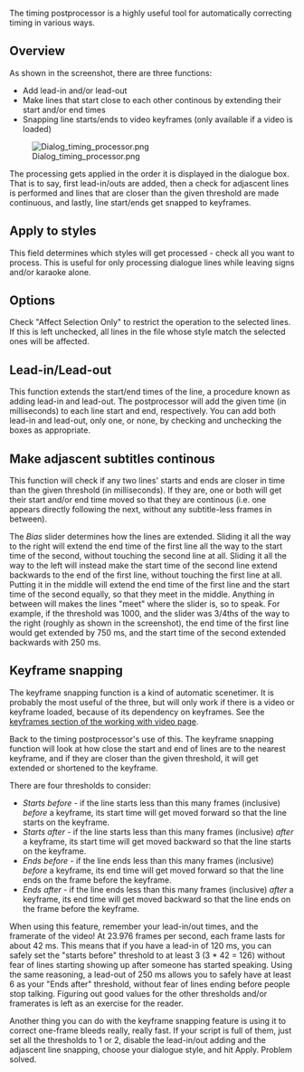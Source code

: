 The timing postprocessor is a highly useful tool for automatically correcting timing in various ways.

== Overview ==

As shown in the screenshot, there are three functions:

* Add lead-in and/or lead-out 
* Make lines that start close to each other continous by extending their start and/or end times 
* Snapping line starts/ends to video keyframes (only available if a video is loaded) 

[[Image:Dialog timing processor.png]]

The processing gets applied in the order it is displayed in the dialogue box. That is to say, first lead-in/outs are added, then a check for adjascent lines is performed and lines that are closer than the given threshold are made continuous, and lastly, line start/ends get snapped to keyframes.

== Apply to styles ==

This field determines which styles will get processed - check all you want to process. This is useful for only processing dialogue lines while leaving signs and/or karaoke alone.

== Options ==

Check "Affect Selection Only" to restrict the operation to the selected lines. If this is left unchecked, all lines in the file whose style match the selected ones will be affected.

== Lead-in/Lead-out ==
This function extends the start/end times of the line, a procedure known as adding lead-in and lead-out. The postprocessor will add the given time (in milliseconds) to each line start and end, respectively. You can add both lead-in and lead-out, only one, or none, by checking and unchecking the boxes as appropriate.

== Make adjascent subtitles continous ==

This function will check if any two lines' starts and ends are closer in time than the given threshold (in milliseconds). If they are, one or both will get their start and/or end time moved so that they are continous (i.e. one appears directly following the next, without any subtitle-less frames in between).

The ''Bias'' slider determines how the lines are extended. Sliding it all the way to the right will extend the end time of the first line all the way to the start time of the second, without touching the second line at all. Sliding it all the way to the left will instead make the start time of the second line extend backwards to the end of the first line, without touching the first line at all. Putting it in the middle will extend the end time of the first line and the start time of the second equally, so that they meet in the middle. Anything in between will makes the lines "meet" where the slider is, so to speak. For example, if the threshold was 1000, and the slider was 3/4ths of the way to the right (roughly as shown in the screenshot), the end time of the first line would get extended by 750 ms, and the start time of the second extended backwards with 250 ms.

== Keyframe snapping ==

The keyframe snapping function is a kind of automatic scenetimer. It is probably the most useful of the three, but will only work if there is a video or keyframe loaded, because of its dependency on keyframes. See the [[Video#Keyframes|keyframes section of the working with video page]].

Back to the timing postprocessor's use of this. The keyframe snapping function will look at how close the start and end of lines are to the nearest keyframe, and if they are closer than the given threshold, it will get extended or shortened to the keyframe.

There are four thresholds to consider:

* ''Starts before'' - if the line starts less than this many frames (inclusive) ''before'' a keyframe, its start time will get moved forward so that the line starts on the keyframe. 
* ''Starts after'' - if the line starts less than this many frames (inclusive) ''after'' a keyframe, its start time will get moved backward so that the line starts on the keyframe. 
* ''Ends before'' - if the line ends less than this many frames (inclusive) ''before'' a keyframe, its end time will get moved forward so that the line ends on the frame before the keyframe. 
* ''Ends after'' - if the line ends less than this many frames (inclusive) ''after'' a keyframe, its end time will get moved backward so that the line ends on the frame before the keyframe. 

When using this feature, remember your lead-in/out times, and the framerate of the video! At 23.976 frames per second, each frame lasts for about 42 ms. This means that if you have a lead-in of 120 ms, you can safely set the "starts before" threshold to at least 3 (3 * 42 = 126) without fear of lines starting showing up after someone has started speaking. Using the same reasoning, a lead-out of 250 ms allows you to safely have at least 6 as your "Ends after" threshold, without fear of lines ending before people stop talking. Figuring out good values for the other thresholds and/or framerates is left as an exercise for the reader.

Another thing you can do with the keyframe snapping feature is using it to correct one-frame bleeds really, really fast. If your script is full of them, just set all the thresholds to 1 or 2, disable the lead-in/out adding and the adjascent line snapping, choose your dialogue style, and hit Apply. Problem solved.